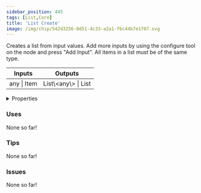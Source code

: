 ```yaml
---
sidebar_position: 445
tags: [List,Core]
title: 'List Create'
image: /img/chip/542d3256-0d51-4c33-a2a1-fbc44b7e1f07.svg
---
```


Creates a list from input values. Add more inputs by using the configure tool on the node and press "Add Input". All items in a list must be of the same type.



<IChip uuid="542d3256-0d51-4c33-a2a1-fbc44b7e1f07"/>

<table><thead><tr><th>Inputs</th><th>Outputs</th></tr></thead><tbody><tr><td>any | Item</td><td>List\&lt;any\&gt; | List</td></tr></tbody></table>

<details>
  <summary>Properties</summary>
  <div>
    <div>
    <table>
      <tbody>
        <tr>
          <td>Is beta required?</td>
          <td>No</td>
        </tr>
        <tr>
          <td>Is chip a trolling risk?</td>
          <td>No</td>
        </tr>
        <tr>
          <td>Is chip a role assignment risk?</td>
          <td>No</td>
        </tr>
        <tr>
          <td>Chip UUID</td>
          <td>542d3256-0d51-4c33-a2a1-fbc44b7e1f07</td>
        </tr>
        <tr>
          <td>Room availability</td>
          <td>Available everywhere</td>
        </tr>
      </tbody>
    </table>
    </div>
  </div>
</details>

### Uses

None so far!

### Tips

None so far!

### Issues

None so far!